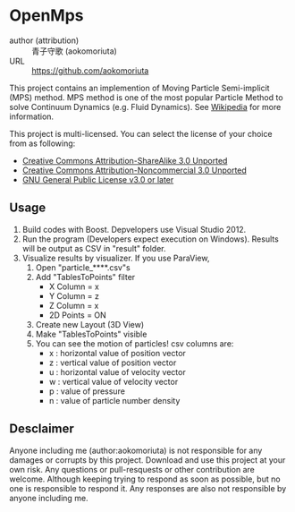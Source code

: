 = OpenMps =
;author (attribution)
: 青子守歌 (aokomoriuta)
;URL
: https://github.com/aokomoriuta

This project contains an implemention of Moving Particle Semi-implicit (MPS) method.
MPS method is one of the most popular Particle Method to solve Continuum Dynamics (e.g. Fluid Dynamics). See [https://en.wikipedia.org/wiki/Moving_Particle_Semi-implicit_Method Wikipedia] for more information.

This project is multi-licensed.
You can select the license of your choice from as following:
* [http://creativecommons.org/licenses/by-sa/3.0/ Creative Commons Attribution-ShareAlike 3.0 Unported]
* [http://creativecommons.org/licenses/by-nc/3.0/ Creative Commons Attribution-Noncommercial 3.0 Unported]
* [http://www.gnu.org/licenses/gpl.html GNU General Public License v3.0 or later]

== Usage ==
# Build codes with Boost. Depvelopers use Visual Studio 2012.
# Run the program (Developers expect execution on Windows). Results will be output as CSV in "result" folder.
# Visualize results by visualizer. If you use ParaView,
## Open "particle_****.csv"s
## Add "TablesToPoints" filter
##* X Column = x
##* Y Column = z
##* Z Column = x
##* 2D Points = ON
## Create new Layout (3D View)
## Make "TablesToPoints" visible
## You can see the motion of particles! csv columns are:
##* x : horizontal value of position vector
##* z : vertical value of position vector
##* u : horizontal value of velocity vector
##* w : vertical value of velocity vector
##* p : value of pressure
##* n : value of particle number density

== Desclaimer ==
Anyone including me (author:aokomoriuta) is not responsible for any damages or corrupts by this project. Download and use this project at your own risk.
Any questions or pull-resquests or other contribution are welcome. Although keeping trying to respond as soon as possible, but no one is responsible to respond it. Any responses are also not responsible by anyone including me.
